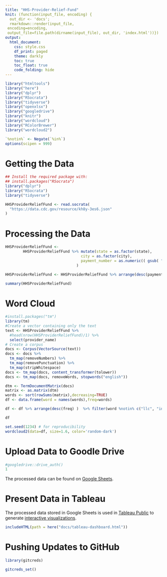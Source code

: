 ```yaml
---
title: "HHS-Provider-Relief-Fund"
knit: (function(input_file, encoding) {
  out_dir <- 'docs';
  rmarkdown::render(input_file,
 encoding=encoding,
 output_file=file.path(dirname(input_file), out_dir, 'index.html'))})
output:
  html_document:
    css: style.css
    df_print: paged
    theme: darkly
    toc: true
    toc_float: true
    code_folding: hide
---
```




```r
library("htmltools")
library("here")
library("dplyr")
library("RSocrata")
library("tidyverse")
library("openxlsx") 
library("googledrive")
library("knitr")
library("wordcloud")
library("RColorBrewer")
library("wordcloud2")

`%notin%` <- Negate(`%in%`)
options(scipen = 999)

```



# Getting the Data

```r
## Install the required package with:
## install.packages("RSocrata")
library("dplyr")
library("RSocrata")
library("tidyverse")

HHSProviderReliefFund <- read.socrata(
  "https://data.cdc.gov/resource/kh8y-3es6.json"
)

```


# Processing the Data


```r
HHSProviderReliefFund <-
        HHSProviderReliefFund %>% mutate(state = as.factor(state),
                                  city = as.factor(city),
                                  payment_number = as.numeric(( gsub( "[\\$,.]", "", payment)))
                                ) 

HHSProviderReliefFund <- HHSProviderReliefFund %>% arrange(desc(payment_number))
```
```r
summary(HHSProviderReliefFund)
```



# Word Cloud

```r
#install.packages("tm")
library(tm)
#Create a vector containing only the text
text <- HHSProviderReliefFund %>% 
  #head(nrow(HHSProviderReliefFund)/1) %>% 
  select(provider_name)
# Create a corpus  
docs <- Corpus(VectorSource(text))
docs <- docs %>%
  tm_map(removeNumbers) %>%
  tm_map(removePunctuation) %>%
  tm_map(stripWhitespace)
docs <- tm_map(docs, content_transformer(tolower))
docs <- tm_map(docs, removeWords, stopwords("english"))

dtm <- TermDocumentMatrix(docs) 
matrix <- as.matrix(dtm) 
words <- sort(rowSums(matrix),decreasing=TRUE) 
df <- data.frame(word = names(words),freq=words)

df <- df %>% arrange(desc(freq) )  %>% filter(word %notin% c("llc", "inc", "dds"))

df
```


```r
set.seed(1234) # for reproducibility 
wordcloud2(data=df, size=1.6, color='random-dark')
```



# Upload Data to Goodle Drive

```r

#googledrive::drive_auth() 
1
```


The processed data can be found on [Google Sheets](https://docs.google.com/spreadsheets/d/1Jl41HesB8z21IS4XF9QZ1HpF_ykOR1X_4Linl1jp9WY).


# Present Data in Tableau

The processed data stored in Google Sheets is used in [Tableau Public](https://public.tableau.com/s/) to generate [interactive visualizations](https://public.tableau.com/app/profile/andr.van.zyl/viz/Atlanta_16292337333820/About). 

```r
includeHTML(path = here("docs/tableau-dashboard.html")) 
```

# Pushing Updates to GitHub

```r
library(gitcreds)

gitcreds_set()
```

